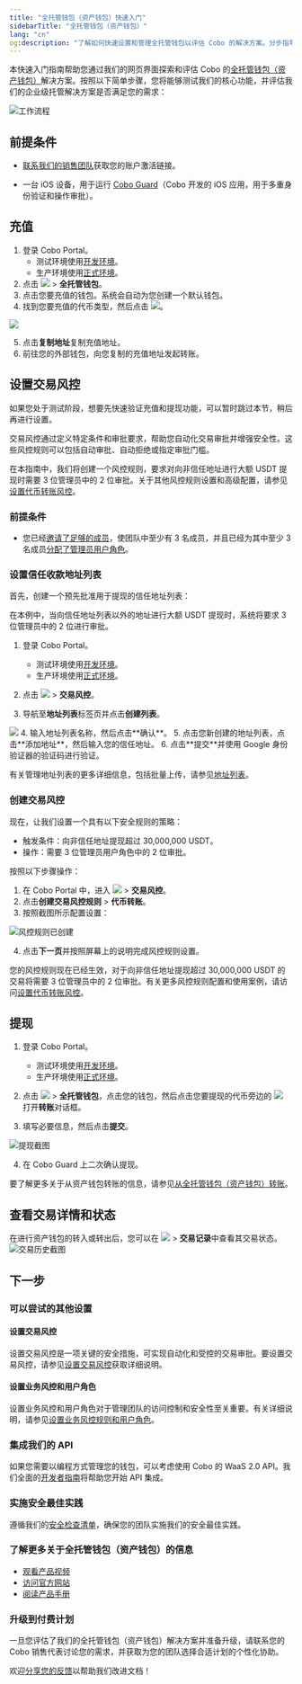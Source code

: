 ```yaml
---
title: "全托管钱包（资产钱包）快速入门"
sidebarTitle: "全托管钱包（资产钱包）"
lang: "cn"
og:description: "了解如何快速设置和管理全托管钱包以评估 Cobo 的解决方案。分步指导机构钱包解决方案的安全数字资产托管和最佳实践。"
---
```



本快速入门指南帮助您通过我们的网页界面探索和评估 Cobo 的[全托管钱包（资产钱包）](/cn/portal/custodial-wallets/introduction)解决方案。按照以下简单步骤，您将能够测试我们的核心功能，并评估我们的企业级托管解决方案是否满足您的需求：

<img src="/cn/images/quick-start-guide-custodial-wallets/workflow.svg" className="diagram" alt="工作流程"/>

## 前提条件

* [联系我们的销售团队](https://www.cobo.com/book-demo/?utm_source=product-manual&utm_medium=product&utm_campaign=pricing-plan-intro&utm_content=enterprise-contact-sales)获取您的账户激活链接。

* 一台 iOS 设备，用于运行 [Cobo Guard](/cn/guard/introduction)（Cobo 开发的 iOS 应用，用于多重身份验证和操作审批）。

<MySnippet />

## 充值
1. 登录 Cobo Portal。
    - 测试环境使用[开发环境](https://portal.dev.cobo.com)。
    - 生产环境使用[正式环境](https://portal.cobo.com)。
2. 点击 <img src="/cn/images/mpc-wallet/wallets-icon.svg" className="icon"></img> > **全托管钱包**。
3. 点击您要充值的钱包。系统会自动为您创建一个默认钱包。
4. 找到您要充值的代币类型，然后点击 <img src="/cn/images/mpc-wallet/icon_deposit.svg" className="icon"></img>。

<img src="/cn/images/quick-start-guide-custodial-wallets/deposit.png" className="screenshot_modal"></img>

5. 点击**复制地址**复制充值地址。
6. 前往您的外部钱包，向您复制的充值地址发起转账。

## 设置交易风控
<Note>如果您处于测试阶段，想要先快速验证充值和提现功能，可以暂时跳过本节，稍后再进行设置。</Note>

<Accordion title="设置交易风控">

交易风控通过定义特定条件和审批要求，帮助您自动化交易审批并增强安全性。这些风控规则可以包括自动审批、自动拒绝或指定审批门槛。

在本指南中，我们将创建一个风控规则，要求对向非信任地址进行大额 USDT 提现时需要 3 位管理员中的 2 位审批。关于其他风控规则设置和高级配置，请参见[设置代币转账风控](/cn/portal/risk-controls/off-chain-tx-set-transfer)。

### 前提条件
- 您已经[邀请了足够的成员](#invite-members)，使团队中至少有 3 名成员，并且已经为其中至少 3 名成员[分配了管理员用户角色](/cn/portal/organization/assign-roles-to-members)。

### 设置信任收款地址列表
首先，创建一个预先批准用于提现的信任地址列表：

<Info>在本例中，当向信任地址列表以外的地址进行大额 USDT 提现时，系统将要求 3 位管理员中的 2 位进行审批。</Info>

1. 登录 Cobo Portal。
    - 测试环境使用[开发环境](https://portal.dev.cobo.com)。
    - 生产环境使用[正式环境](https://portal.cobo.com)。

2. 点击 <img src="/cn/images/common/wallets_icon_cn.svg" className="icon"/> > **交易风控**。
3. 导航至**地址列表**标签页并点击**创建列表**。
<img src="/cn/images/risk-controls/create-an-address-list-cn.png" className="screenshot_full_screen"/>
4. 输入地址列表名称，然后点击**确认**。
5. 点击您新创建的地址列表，点击**添加地址**，然后输入您的信任地址。
6. 点击**提交**并使用 Google 身份验证器的验证码进行验证。

有关管理地址列表的更多详细信息，包括批量上传，请参见[地址列表](/cn/portal/risk-controls/address-list)。

### 创建交易风控
现在，让我们设置一个具有以下安全规则的策略：
- 触发条件：向非信任地址提现超过 30,000,000 USDT。
- 操作：需要 3 位管理员用户角色中的 2 位审批。

按照以下步骤操作：

1. 在 Cobo Portal 中，进入 <img src="/cn/images/common/wallets_icon_cn.svg" className="icon"/> > **交易风控**。
2. 点击**创建交易风控规则** > **代币转账**。
3. 按照截图所示配置设置：

<img src="/cn/images/quick-start-guide-custodial-wallets/example-policy.png" className="screenshot_full_screen" alt="风控规则已创建"/>

4. 点击**下一页**并按照屏幕上的说明完成风控规则设置。

您的风控规则现在已经生效，对于向非信任地址提现超过 30,000,000 USDT 的交易将需要 3 位管理员中的 2 位审批。有关更多风控规则配置和使用案例，请访问[设置代币转账风控](/cn/portal/risk-controls/off-chain-tx-set-transfer)。
</Accordion>

## 提现
1. 登录 Cobo Portal。
   - 测试环境使用[开发环境](https://portal.dev.cobo.com)。
   - 生产环境使用[正式环境](https://portal.cobo.com)。

2. 点击 <img src="/cn/images/mpc-wallet/wallets-icon.svg" className="icon"></img> > **全托管钱包**，点击您的钱包，然后点击您要提现的代币旁边的 <img src="/cn/images/custodial-wallet/withdraw-icon.png" className="icon"/> 打开**转账**对话框。

3. 填写必要信息，然后点击**提交**。

<img src="/cn/images/quick-start-guide-custodial-wallets/withdraw.png" className="screenshot_modal" alt="提现截图" />

4. 在 Cobo Guard 上二次确认提现。

<Info>要了解更多关于从资产钱包转账的信息，请参见[从全托管钱包（资产钱包）转账](/cn/portal/transfers/from-asset-wallets)。</Info>

## 查看交易详情和状态
在进行资产钱包的转入或转出后，您可以在 <img src="/cn/images/mpc-wallet/wallets-icon.svg" className="icon"></img> > **交易记录**中查看其交易状态。
<img src="/cn/images/quick-start-guide-custodial-wallets/transaction-history.png" className="screenshot_full_screen" alt="交易历史截图" />

## 下一步
### 可以尝试的其他设置

#### 设置交易风控
设置交易风控是一项关键的安全措施，可实现自动化和受控的交易审批。要设置交易风控，请参见[设置交易风控](#设置交易风控)获取详细说明。

#### 设置业务风控和用户角色
设置业务风控和用户角色对于管理团队的访问控制和安全性至关重要。有关详细说明，请参见[设置业务风控规则和用户角色](/cn/portal/quick-start-guide-custodial-wallets#设置业务风控和用户角色)。

### 集成我们的 API
如果您需要以编程方式管理您的钱包，可以考虑使用 Cobo 的 WaaS 2.0 API。我们全面的[开发者指南](https://www.cobo.com/developers/v2_cn/guides/custodial-wallets/get-started-asset-wallets)将帮助您开始 API 集成。

### 实施安全最佳实践
遵循我们的[安全检查清单](/cn/portal/security-checklist)，确保您的团队实施我们的安全最佳实践。

### 了解更多关于全托管钱包（资产钱包）的信息
- [观看产品视频](https://www.youtube.com/watch?v=D4CMsRf3WW0)
- [访问官方网站](https://www.cobo.com/products/wallet/custodial-wallet)
- [阅读产品手册](https://manuals.cobo.com/cn/portal/custodial-wallets/introduction)

### 升级到付费计划
一旦您评估了我们的全托管钱包（资产钱包）解决方案并准备升级，请联系您的 Cobo 销售代表讨论您的需求，并获取为您的团队选择合适计划的个性化协助。

<Tip>欢迎[分享您的反馈](https://forms.zohopublic.com/cobo/form/DocumentFeedbackForm/formperma/QvLOhxJv1_JMsJ-1dleZ8Itb_7rzN-LtgvsDdxosoVI?referrername=manuals)以帮助我们改进文档！</Tip>
